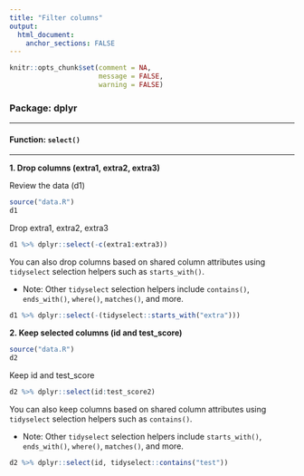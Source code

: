 ```yaml
---
title: "Filter columns"
output: 
  html_document:
    anchor_sections: FALSE
---
```


```r
knitr::opts_chunk$set(comment = NA,
                      message = FALSE,
                      warning = FALSE)
```


### Package: dplyr

---

#### Function: `select()`

---

**1\. Drop columns (extra1, extra2, extra3)**

Review the data (d1)

```r

source("data.R")
d1

```

Drop extra1, extra2, extra3

```r

d1 %>% dplyr::select(-c(extra1:extra3))

```

You can also drop columns based on shared column attributes using `tidyselect` selection helpers such as `starts_with()`.

* Note: Other `tidyselect` selection helpers include `contains()`, `ends_with()`, `where()`, `matches()`, and more.

```r

d1 %>% dplyr::select(-(tidyselect::starts_with("extra")))

```


**2\. Keep selected columns (id and test_score)**

```r

source("data.R")
d2

```

Keep id and test_score

```r

d2 %>% dplyr::select(id:test_score2)

```

You can also keep columns based on shared column attributes using `tidyselect` selection helpers such as `contains()`.

* Note: Other `tidyselect` selection helpers include `starts_with()`, `ends_with()`, `where()`, `matches()`, and more.

```r

d2 %>% dplyr::select(id, tidyselect::contains("test"))

```


